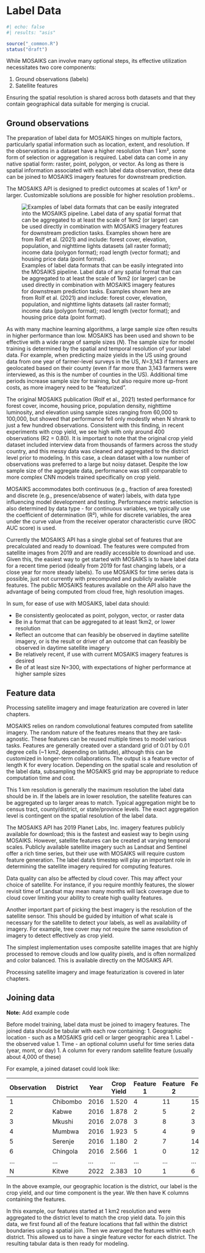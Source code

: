 # Label Data

```r
#| echo: false
#| results: "asis"

source("_common.R")
status("draft")
```

While MOSAIKS can involve many optional steps, its effective utilization necessitates two core components: 

1. Ground observations (labels)
1. Satellite features

Ensuring the spatial resolution is shared across both datasets and that they contain geographical data suitable for merging is crucial.

## Ground observations

The preparation of label data for MOSAIKS hinges on multiple factors, particularly spatial information such as location, extent, and resolution. If the observations in a dataset have a higher resolution than 1 km², some form of selection or aggregation is required. Label data can come in any native spatial form: raster, point, polygon, or vector. As long as there is spatial information associated with each label data observation, these data can be joined to MOSAIKS imagery features for downstream prediction.

::: {.callout-note}

The MOSAIKS API is designed to predict outcomes at scales of 1 km² or larger. Customizable solutions are possible for higher resolution problems.. 
:::

![Examples of label data formats that can be easily integrated into the MOSAIKS pipeline. Label data of any spatial format that can be aggregated to at least the scale of 1km2 (or larger) can be used directly in combination with MOSAIKS imagery features for downstream prediction tasks. Examples shown here are from Rolf et al. (2021) and include: forest cover, elevation, population, and nighttime lights datasets (all raster format); income data (polygon format); road length (vector format); and housing price data (point format).](images/rolf_et_al_2021-Fig_S4.png){#fig-label-agg}

As with many machine learning algorithms, a large sample size often results in higher performance than low. MOSAIKS has been used and shown to be effective with a wide range of sample sizes (*N*). The sample size for model training is determined by the spatial and temporal resolution of your label data. For example, when predicting maize yields in the US using ground data from one year of farmer-level surveys in the US, *N*=3,143 if farmers are geolocated based on their county (even if far more than 3,143 farmers were interviewed, as this is the number of counties in the US). Additional time periods increase sample size for training, but also require more up-front costs, as more imagery need to be “featurized”.

The original MOSAIKS publication (Rolf et al., 2021) tested performance for forest cover, income, housing price, population density, nighttime luminosity, and elevation using sample sizes ranging from 60,000 to 100,000, but showed that performance fell only modestly when N shrank to just a few hundred observations. Consistent with this finding, in recent experiments with crop yield, we see high with only around 400 observations (R2 = 0.80). It is important to note that the original crop yield dataset included interview data from thousands of farmers across the study country, and this messy data was cleaned and aggregated to the district level prior to modeling. In this case, a clean dataset with a low number of observations was preferred to a large but noisy dataset. Despite the low sample size of the aggregate data, performance was still comparable to more complex CNN models trained specifically on crop yield. 

MOSAIKS accommodates both continuous (e.g., fraction of area forested) and discrete (e.g., presence/absence of water) labels, with data type influencing model development and testing. Performance metric selection is also determined by data type - for continuous variables, we typically use the coefficient of determination (R²), while for discrete variables, the area under the curve value from the receiver operator characteristic curve (ROC AUC score) is used.

Currently the MOSAIKS API has a single global set of features that are precalculated and ready to download. The features were computed from satellite images from 2019 and are readily accessible to download and use. Given this, the easiest way to get started with MOSAIKS is to have label data for a recent time period (ideally from 2019 for fast changing labels, or a close year for more steady labels). To use MOSAIKS for time series data is possible, just not currently with precomputed and publicly available features. The public MOSAIKS features available on the API also have the advantage of being computed from cloud free, high resolution images. 

In sum, for ease of use with MOSAIKS, label data should:  

- Be consistently geolocated as point, polygon, vector, or raster data  
- Be in a format that can be aggregated to at least 1km2, or lower resolution  
- Reflect an outcome that can feasibly be observed in daytime satellite imagery, or is the result or driver of an outcome that can feasibly be observed in daytime satellite imagery  
- Be relatively recent, if use with current MOSAIKS imagery features is desired   
- Be of at least size N=300, with expectations of higher performance at higher sample sizes  

## Feature data

::: {.callout-note}

Processing satellite imagery and image featurization are covered in later chapters. 
:::

MOSAIKS relies on random convolutional features computed from satellite imagery. The random nature of the features means that they are task-agnostic. These features can be reused multiple times to model various tasks. Features are generally created over a standard grid of 0.01 by 0.01 degree cells (~1 km2, depending on latitude), although this can be customized in longer-term collaborations. The output is a feature vector of length K for every location. Depending on the spatial scale and resolution of the label data, subsampling the MOSAIKS grid may be appropriate to reduce computation time and cost. 

This 1 km resolution is generally the maximum resolution the label data should be in. If the labels are in lower resolution, the satellite features can be aggregated up to larger areas to match. Typical aggregation might be to census tract, county/district, or state/province levels. The exact aggregation level is contingent on the spatial resolution of the label data. 

The MOSAIKS API has 2019 Planet Labs, Inc. imagery features publicly available for download; this is the fastest and easiest way to begin using MOSAIKS. However, satellite features can be created at varying temporal scales. Publicly available satellite imagery such as Landsat and Sentinel offer a rich time series, but their use with MOSAIKS will require custom feature generation. The label data’s timestep will play an important role in determining the satellite imagery required for computing features. 

Data quality can also be affected by cloud cover. This may affect your choice of satellite. For instance, if you require monthly features, the slower revisit time of Landsat may mean many months will lack coverage due to cloud cover limiting your ability to create high quality features. 

Another important part of picking the best imagery is the resolution of the satellite sensor. This should be guided by intuition of what scale is necessary for the satellite to detect your labels, as well as availability of imagery. For example, tree cover may not require the same resolution of imagery to detect effectively as crop yield. 

The simplest implementation uses composite satellite images that are highly processed to remove clouds and low quality pixels, and is often normalized and color balanced. This is available directly on the MOSAIKS API. 

Processing satellite imagery and image featurization is covered in later chapters. 

## Joining data

**Note:** Add example code

Before model training, label data must be joined to imagery features. The joined data should be tabular with each row containing:
1. Geographic location - such as a MOSAIKS grid cell or larger geographic area
1. Label - the observed value
1. Time - an optional column useful for time series data (year, mont, or day)
1. A column for every random satellite feature (usually about 4,000 of these)

For example, a joined dataset could look like:

| Observation | District  | Year | Crop Yield | Feature 1 | Feature 2 | Feature 3 | ... | Feature K |
|-------------|-----------|------|------------|-----------|-----------|-----------|-----|-----------|
| 1           | Chibombo  | 2016 | 1.520       | 4         | 11        | 15        | ... | 12        |
| 2           | Kabwe     | 2016 | 1.878       | 2         | 5         | 2         | ... | 11        |
| 3           | Mkushi    | 2016 | 2.078       | 3         | 8         | 3         | ... | 6         |
| 4           | Mumbwa    | 2016 | 1.923       | 5         | 4         | 9         | ... | 7         |
| 5           | Serenje   | 2016 | 1.180       | 2         | 7         | 14        | ... | 5         |
| 6           | Chingola  | 2016 | 2.566       | 1         | 0         | 12        | ... | 12        |
| ...         | ...       | ...  | ...        | ...       | ...       | ...       | ... | ...       |
| N           | Kitwe     | 2022 | 2.383       | 10        | 1         | 6         | ... | 2         |

In the above example, our geographic location is the district, our label is the crop yield, and our time component is the year. We then have K columns containing the features. 

In this example, our features started at 1 km2 resolution and were aggregated to the district level to match the crop yield data. To join this data, we first found all of the feature locations that fall within the district boundaries using a spatial join. Then we averaged the features within each district. This allowed us to have a single feature vector for each district. The resulting tabular data is then ready for modeling.

